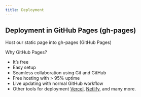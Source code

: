 ```yaml
---
title: Deployment
---
```

## Deployment in GitHub Pages (gh-pages)

Host our static page into gh-pages (GitHub Pages)

Why GitHub Pages?
- It’s free
- Easy setup
- Seamless collaboration using Git and GitHub
- Free hosting with > 95% uptime
- Live updating with normal GitHub workflow
- Other tools for deployment [Vercel](https://vercel.com/), [Netlify](https://www.netlify.com/), and many more.
